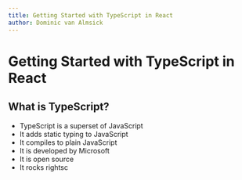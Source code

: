 ```yaml
---
title: Getting Started with TypeScript in React
author: Dominic van Almsick
---
```


# Getting Started with TypeScript in React

## What is TypeScript?

- TypeScript is a superset of JavaScript
- It adds static typing to JavaScript
- It compiles to plain JavaScript
- It is developed by Microsoft
- It is open source
- It rocks rightsc

